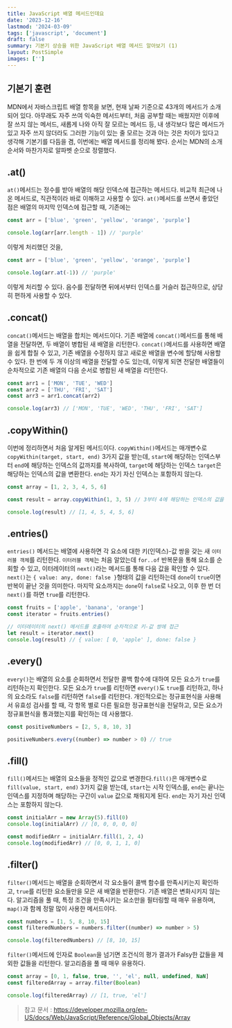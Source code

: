 ```yaml
---
title: JavaScript 배열 메서드인데요
date: '2023-12-16'
lastmod: '2024-03-09'
tags: ['javascript', 'document']
draft: false
summary: 기본기 상승을 위한 JavaScript 배열 메서드 알아보기 (1)
layout: PostSimple
images: ['']
---
```


<TOCInline toc={props.toc} toHeading={2} exclude="기본기 훈련" />

## 기본기 훈련

MDN에서 자바스크립트 배열 항목을 보면, 현재 날짜 기준으로 43개의 메서드가 소개되어 있다. 아무래도 자주 쓰여 익숙한 메서드부터, 처음 공부할 때는 배웠지만 이후에 잘 쓰지 않는 메서드, 새롭게 나와 아직 잘 모르는 메서드 등, 내 생각보다 많은 메서드가 있고 자주 쓰지 않더라도 그러한 기능이 있는 줄 모르는 것과 아는 것은 차이가 있다고 생각해 기본기를 다듬을 겸, 이번에는 배열 메서드를 정리해 봤다. 순서는 MDN의 소개 순서와 마찬가지로 알파벳 순으로 정렬했다.

## .at()

`at()`메서드는 정수를 받아 배열의 해당 인덱스에 접근하는 메서드다. 비교적 최근에 나온 메서드로, 직관적이라 바로 이해하고 사용할 수 있다. `at()`메서드를 쓰면서 좋았던 점은 배열의 마지막 인덱스에 접근할 때, 기존에는

```js
const arr = ['blue', 'green', 'yellow', 'orange', 'purple']

console.log(arr[arr.length - 1]) // 'purple'
```

이렇게 처리했던 것을,

```js
const arr = ['blue', 'green', 'yellow', 'orange', 'purple']

console.log(arr.at(-1)) // 'purple'
```

이렇게 처리할 수 있다. 음수를 전달하면 뒤에서부터 인덱스를 거슬러 접근하므로, 상당히 편하게 사용할 수 있다.

## .concat()

`concat()`메서드는 배열을 합치는 메서드이다. 기존 배열에 `concat()`메서드를 통해 배열을 전달하면, 두 배열이 병합된 새 배열을 리턴한다. `concat()`메서드를 사용하면 배열을 쉽게 합칠 수 있고, 기존 배열을 수정하지 않고 새로운 배열을 변수에 할당해 사용할 수 있다. 한 번에 두 개 이상의 배열을 전달할 수도 있는데, 이렇게 되면 전달한 배열들이 순차적으로 기존 배열의 다음 순서로 병합된 새 배열을 리턴한다.

```js
const arr1 = ['MON', 'TUE', 'WED']
const arr2 = ['THU', 'FRI', 'SAT']
const arr3 = arr1.concat(arr2)

console.log(arr3) // ['MON', 'TUE', 'WED', 'THU', 'FRI', 'SAT']
```

## .copyWithin()

이번에 정리하면서 처음 알게된 메서드이다. `copyWithin()`메서드는 매개변수로 `copyWithin(target, start, end)` 3가지 값을 받는데, `start`에 해당하는 인덱스부터 `end`에 해당하는 인덱스의 값까지를 복사하여, `target`에 해당하는 인덱스 `target`은 해당하는 인덱스의 값을 변환한다. `end`는 자기 자신 인덱스는 포함하지 않는다.

```js
const array = [1, 2, 3, 4, 5, 6]

const result = array.copyWithin(1, 3, 5) // 3부터 4에 해당하는 인덱스의 값을 복사하여 1부터 변환

console.log(result) // [1, 4, 5, 4, 5, 6]
```

## .entries()

`entries()` 메서드는 배열에 사용하면 각 요소에 대한 키(인덱스)-값 쌍을 갖는 새 `이터러블 객체`를 리턴한다. `이터러블 객체`는 처음 알았는데 `for..of` 반복문을 통해 요소를 순회할 수 있고, 이터레이터의 `next()`라는 메서드를 통해 다음 값을 확인할 수 있다. `next()`는 `{ value: any, done: false }`형태의 값을 리턴하는데 `done`이 `true`이면 반복이 끝난 것을 의미한다. 마지막 요소까지는 `done`이 `false`로 나오고, 이후 한 번 더 `next()`를 하면 `true`를 리턴한다.

```js
const fruits = ['apple', 'banana', 'orange']
const iterator = fruits.entries()

// 이터레이터의 next() 메서드를 호출하여 순차적으로 키-값 쌍에 접근
let result = iterator.next()
console.log(result) // { value: [ 0, 'apple' ], done: false }
```

## .every()

`every()`는 배열의 요소를 순회하면서 전달한 콜백 함수에 대하여 모든 요소가 `true`를 리턴하는지 확인한다. 모든 요소가 `true`를 리턴하면 `every()`도 `true`를 리턴하고, 하나의 요소라도 `false`를 리턴하면 `false`를 리턴한다. 개인적으로는 정규표현식을 사용해서 유효성 검사를 할 때, 각 항목 별로 다른 필요한 정규표현식을 전달하고, 모든 요소가 정규표현식을 통과했는지를 확인하는 데 사용했다.

```js
const positiveNumbers = [2, 5, 8, 10, 3]

positiveNumbers.every((number) => number > 0) // true
```

## .fill()

`fill()`메서드는 배열의 요소들을 정적인 값으로 변경한다.`fill()`은 매개변수로 `fill(value, start, end)` 3가지 값을 받는데, `start`는 시작 인덱스를, `end`는 끝나는 인덱스를 지정하며 해당하는 구간이 `value` 값으로 채워지게 된다. `end`는 자기 자신 인덱스는 포함하지 않는다.

```js
const initialArr = new Array(5).fill(0)
console.log(initialArr) // [0, 0, 0, 0, 0]

const modifiedArr = initialArr.fill(1, 2, 4)
console.log(modifiedArr) // [0, 0, 1, 1, 0]
```

## .filter()

`filter()`메서드는 배열을 순회하면서 각 요소들이 콜백 함수를 만족시키는지 확인하고, `true`를 리턴한 요소들만을 모은 새 배열을 반환한다. 기존 배열은 변화시키지 않는다. 알고리즘을 풀 때, 특정 조건을 만족시키는 요소만을 필터링할 때 매우 유용하며, `map()`과 함께 정말 많이 사용한 메서드이다.

```js
const numbers = [1, 5, 8, 10, 15]
const filteredNumbers = numbers.filter((number) => number > 5)

console.log(filteredNumbers) // [8, 10, 15]
```

`filter()`메서드에 인자로 `Boolean`을 넘기면 조건식의 평가 결과가 Falsy한 값들을 제외한 값들을 리턴한다. 알고리즘을 풀 때 매우 유용하다.

```js
const array = [0, 1, false, true, '', 'el', null, undefined, NaN]
const filteredArray = array.filter(Boolean)

console.log(filteredArray) // [1, true, 'el']
```

> 참고 문서 : https://developer.mozilla.org/en-US/docs/Web/JavaScript/Reference/Global_Objects/Array
